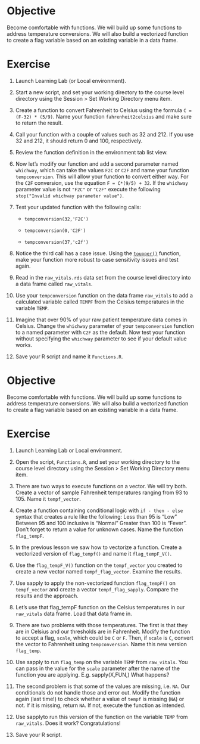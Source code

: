 # **Objective**

Become comfortable with functions. We will build up some functions to address temperature conversions. We will also build a vectorized function to create a flag variable based on an existing variable in a data frame.

# **Exercise**

1.  Launch Learning Lab (or Local environment).

2.  Start a new script, and set your working directory to the course level directory using the Session \> Set Working Directory menu item.

3.  Create a function to convert Fahrenheit to Celsius using the formula `C = (F-32) * (5/9)`. Name your function `fahrenheit2celsius` and make sure to return the result.

4.  Call your function with a couple of values such as 32 and 212. If you use 32 and 212, it should return 0 and 100, respectively.

5.  Review the function definition in the environment tab list view.

6.  Now let’s modify our function and add a second parameter named `whichway`, which can take the values `F2C` or `C2F` and name your function `tempconversion`. This will allow your function to convert either way. For the `C2F` conversion, use the equation `F = C*(9/5) + 32`. If the `whichway` parameter value is not `"F2C"` or `"C2F"` execute the following `stop("Invalid whichway parameter value")`.

7.  Test your updated function with the following calls:

    -   `tempconversion(32,'F2C')`

    -   `tempconversion(0,'C2F')`

    -   `tempconversion(37,'c2f')`

8.  Notice the third call has a case issue. Using the [`toupper()`](https://rdrr.io/r/base/chartr.html) function, make your function more robust to case sensitivity issues and test again.

9.  Read in the `raw_vitals.rds` data set from the course level directory into a data frame called `raw_vitals`.

10. Use your `tempconversion` function on the data frame `raw_vitals` to add a calculated variable called `TEMPF` from the Celsius temperatures in the variable `TEMP`.

11. Imagine that over 90% of your raw patient temperature data comes in Celsius. Change the `whichway` parameter of your `tempconversion` function to a named parameter with `C2F` as the default. Now test your function without specifying the `whichway` parameter to see if your default value works.

12. Save your R script and name it `Functions.R`.

# **Objective**

Become comfortable with functions. We will build up some functions to address temperature conversions. We will also build a vectorized function to create a flag variable based on an existing variable in a data frame.

# **Exercise**

1.  Launch Learning Lab or Local environment.

2.  Open the script, `Functions.R`, and set your working directory to the course level directory using the Session \> Set Working Directory menu item.

3.  There are two ways to execute functions on a vector. We will try both. Create a vector of sample Fahrenheit temperatures ranging from 93 to 105. Name it `tempf_vector`.

4.  Create a function containing conditional logic with `if - then - else` syntax that creates a rule like the following: Less than 95 is “Low” Between 95 and 100 inclusive is “Normal” Greater than 100 is “Fever”. Don’t forget to return a value for unknown cases. Name the function `flag_tempF`.

5.  In the previous lesson we saw how to vectorize a function. Create a vectorized version of `flag_tempf()` and name it `flag_tempF_V()`.

6.  Use the `flag_tempF_V()` function on the `tempf_vector` you created to create a new vector named `tempf_flag_vector`. Examine the results.

7.  Use sapply to apply the non-vectorized function `flag_tempF()` on `tempf_vector` and create a vector `tempf_flag_sapply`. Compare the results and the approach.

8.  Let’s use that flag_tempF function on the Celsius temperatures in our `raw_vitals` data frame. Load that data frame in.

9.  There are two problems with those temperatures. The first is that they are in Celsius and our thresholds are in Fahrenheit. Modify the function to accept a flag, `scale`, which could be `C` or `F`. Then, if `scale` is `C`, convert the vector to Fahrenheit using `tempconversion`. Name this new version `flag_temp`.

10. Use sapply to run `flag_temp` on the variable `TEMP` from `raw_vitals`. You can pass in the value for the `scale` parameter after the name of the function you are applying. E.g. sapply(X,FUN,) What happens?

11. The second problem is that some of the values are missing, i.e. `NA`. Our conditionals do not handle those and error out. Modify the function again (last time!) to check whether a value of `tempf` is missing (`NA`) or not. If it is missing, return `NA`. If not, execute the function as intended.

12. Use sapplyto run this version of the function on the variable `TEMP` from `raw_vitals`. Does it work? Congratulations!

13. Save your R script.
